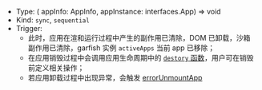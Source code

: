 


- Type: <Highlight> ( appInfo: AppInfo, appInstance: interfaces.App) => void </Highlight>
- Kind: `sync`, `sequential`
- Trigger:
  - 此时，应用在渲和运行过程中产生的副作用已清除，DOM 已卸载，沙箱副作用已清除，garfish 实例 `activeApps` 当前 app 已移除；
  - 在应用销毁过程中会调用应用生命周期中的 [`destory` 函数](/guide/start#2导出-provider-函数)，用户可在销毁前定义相关操作；
  - 若应用卸载过程中出现异常，会触发 [errorUnmountApp](/api/run#errorUnmountApp)

